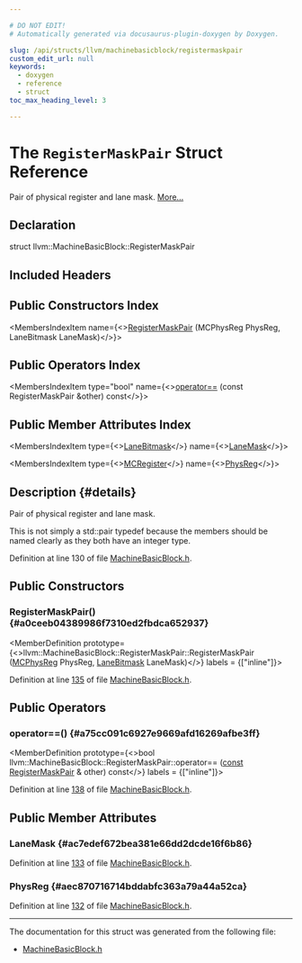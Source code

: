 ```yaml
---

# DO NOT EDIT!
# Automatically generated via docusaurus-plugin-doxygen by Doxygen.

slug: /api/structs/llvm/machinebasicblock/registermaskpair
custom_edit_url: null
keywords:
  - doxygen
  - reference
  - struct
toc_max_heading_level: 3

---
```





# The `RegisterMaskPair` Struct Reference

<DoxygenPage pluginConfig={pluginConfig}>

Pair of physical register and lane mask. <a href="#details">More...</a>

## Declaration

<CodeBlock>struct llvm::MachineBasicBlock::RegisterMaskPair</CodeBlock>

## Included Headers

<IncludesList>
<IncludesListItem
  filePath="llvm/CodeGen/MachineBasicBlock.h"
  permalink="/docs/api/files/include/include/llvm/include/llvm/codegen/machinebasicblock-h"
  isLocal="true" />
</IncludesList>

## Public Constructors Index

<MembersIndex>

<MembersIndexItem
  name={<><a href="#a0ceeb04389986f7310ed2fbdca652937">RegisterMaskPair</a> (MCPhysReg PhysReg, LaneBitmask LaneMask)</>}>
</MembersIndexItem>

</MembersIndex>

## Public Operators Index

<MembersIndex>

<MembersIndexItem
  type="bool"
  name={<><a href="#a75cc091c6927e9669afd16269afbe3ff">operator==</a> (const RegisterMaskPair &amp;other) const</>}>
</MembersIndexItem>

</MembersIndex>

## Public Member Attributes Index

<MembersIndex>

<MembersIndexItem
  type={<><a href="/docs/api/structs/llvm/lanebitmask">LaneBitmask</a></>}
  name={<><a href="#ac7edef672bea381e66dd2dcde16f6b86">LaneMask</a></>}>
</MembersIndexItem>

<MembersIndexItem
  type={<><a href="/docs/api/classes/llvm/mcregister">MCRegister</a></>}
  name={<><a href="#aec870716714bddabfc363a79a44a52ca">PhysReg</a></>}>
</MembersIndexItem>

</MembersIndex>

## Description {#details}

Pair of physical register and lane mask.

This is not simply a std::pair typedef because the members should be named clearly as they both have an integer type.

Definition at line 130 of file <a href="/docs/api/files/include/include/llvm/include/llvm/codegen/machinebasicblock-h">MachineBasicBlock.h</a>.

<SectionDefinition>

## Public Constructors

### RegisterMaskPair() {#a0ceeb04389986f7310ed2fbdca652937}

<MemberDefinition
  prototype={<>llvm::MachineBasicBlock::RegisterMaskPair::RegisterMaskPair (<a href="/docs/api/namespaces/llvm/#aad72cfbb210808985a9dc19f4e5d8542">MCPhysReg</a> PhysReg, <a href="/docs/api/structs/llvm/lanebitmask">LaneBitmask</a> LaneMask)</>}
  labels = {["inline"]}>

Definition at line <a href="/docs/api/files/include/include/llvm/include/llvm/codegen/machinebasicblock-h/#l00135">135</a> of file <a href="/docs/api/files/include/include/llvm/include/llvm/codegen/machinebasicblock-h">MachineBasicBlock.h</a>.
</MemberDefinition>

</SectionDefinition>

<SectionDefinition>

## Public Operators

### operator==() {#a75cc091c6927e9669afd16269afbe3ff}

<MemberDefinition
  prototype={<>bool llvm::MachineBasicBlock::RegisterMaskPair::operator== (<a href="/docs/api/files/lib/lib/target/lib/target/aarch64/aarch64promoteconstant-cpp/#a90f8350fecae261c25be85d38b451bff">const</a> <a href="/docs/api/structs/llvm/machinebasicblock/registermaskpair">RegisterMaskPair</a> &amp; other) const</>}
  labels = {["inline"]}>

Definition at line <a href="/docs/api/files/include/include/llvm/include/llvm/codegen/machinebasicblock-h/#l00138">138</a> of file <a href="/docs/api/files/include/include/llvm/include/llvm/codegen/machinebasicblock-h">MachineBasicBlock.h</a>.
</MemberDefinition>

</SectionDefinition>

<SectionDefinition>

## Public Member Attributes

### LaneMask {#ac7edef672bea381e66dd2dcde16f6b86}

<MemberDefinition
  prototype="LaneBitmask llvm::MachineBasicBlock::RegisterMaskPair::LaneMask">

Definition at line <a href="/docs/api/files/include/include/llvm/include/llvm/codegen/machinebasicblock-h/#l00133">133</a> of file <a href="/docs/api/files/include/include/llvm/include/llvm/codegen/machinebasicblock-h">MachineBasicBlock.h</a>.
</MemberDefinition>

### PhysReg {#aec870716714bddabfc363a79a44a52ca}

<MemberDefinition
  prototype="MCRegister llvm::MachineBasicBlock::RegisterMaskPair::PhysReg">

Definition at line <a href="/docs/api/files/include/include/llvm/include/llvm/codegen/machinebasicblock-h/#l00132">132</a> of file <a href="/docs/api/files/include/include/llvm/include/llvm/codegen/machinebasicblock-h">MachineBasicBlock.h</a>.
</MemberDefinition>

</SectionDefinition>

<hr/>

The documentation for this struct was generated from the following file:

<ul>
<li><a href="/docs/api/files/include/include/llvm/include/llvm/codegen/machinebasicblock-h">MachineBasicBlock.h</a></li>
</ul>

</DoxygenPage>
